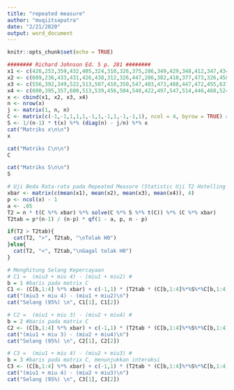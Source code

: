 ---
title: "repeated measure"
author: "muqiitsaputra"
date: "2/21/2020"
output: word_document
---

```{r setup, include=FALSE}
knitr::opts_chunk$set(echo = TRUE)
```

```{r cars}
######## Richard Johnson Ed. 5 p. 281 ########
x1 <- c(426,253,359,432,405,324,310,326,375,286,349,429,348,412,347,434,364,420,397)
x2 <- c(609,236,433,431,426,438,312,326,447,286,382,410,377,473,326,458,367,395,556)
x3 <- c(556,392,349,522,513,507,410,350,547,403,473,488,447,472,455,637,432,508,645)
x4 <- c(600,395,357,600,513,539,456,504,548,422,497,547,514,446,468,524,469,531,625)
x <- cbind(x1, x2, x3, x4)
n <- nrow(x)
j <- matrix(1, n, n)
C <- matrix(c(-1,-1,1,1,1,-1,1,-1,1,-1,-1,1), ncol = 4, byrow = TRUE) #contrast matrix, sesuaikan dengan soal
S <- 1/(n-1) * t(x) %*% (diag(n) - j/n) %*% x
cat("Matriks x\n\n")
x

cat("Matriks C\n\n")
C

cat("Matriks S\n\n")
S

# Uji Beda Rata-rata pada Repeated Measure (Statistic Uji T2 Hotelling's)
xbar <- matrix(c(mean(x1), mean(x2), mean(x3), mean(x4)), 4)
p <- ncol(x) - 1
a <- .05
T2 = n * t(C %*% xbar) %*% solve(C %*% S %*% t(C)) %*% (C %*% xbar)
T2tab = p*(n-1) / (n-p) * qf(1 - a, p, n - p)

if(T2 > T2tab){
  cat(T2, ">", T2tab, "\nTolak H0")
}else{
  cat(T2, "<", T2tab,"\nGagal tolak H0")
}

# Menghitung Selang Kepercayaan
# C1 =  (miu3 + miu 4) - (miu1 + miu2) #
b = 1 #baris pada matrix C
C1 <- (C[b,1:4] %*% xbar) + c(-1,1) * (T2tab * (C[b,1:4]%*%S%*%C[b,1:4]) / n)^0.5
cat("(miu3 + miu 4) - (miu1 + miu2)\n")
cat("Selang (95%) \n", C1[1], C1[2])

# C2 =  (miu1 + miu 3) - (miu2 + miu4) #
b = 2 #baris pada matrix C
C2 <- (C[b,1:4] %*% xbar) + c(-1,1) * (T2tab * (C[b,1:4]%*%S%*%C[b,1:4]) / n)^0.5
cat("(miu1 + miu 3) - (miu2 + miu4)\n")
cat("Selang (95%) \n", C2[1], C2[2])

# C3 =  (miu1 + miu 4) - (miu2 + miu3) #
b = 3 #baris pada matrix C, menunjukkan interaksi
C3 <- (C[b,1:4] %*% xbar) + c(-1,1) * (T2tab * (C[b,1:4]%*%S%*%C[b,1:4]) / n)^0.5
cat("(miu1 + miu 4) - (miu2 + miu3)\n")
cat("Selang (95%) \n", C3[1], C3[2])
```


